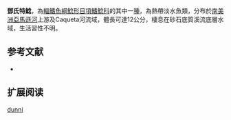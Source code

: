 {{Speciesbox
| name = 鄧氏特鯰
| image = 
| image_width = 250px
| status = NE
| status_system = IUCN3.1
| genus = Tatia
| species = dunni
| authority = [[Fowler|Fowler]], 1945
| synonyms = *''Centromochlus dunni '',Fowler, 1945  
}}
'''鄧氏特鯰'''，為[[輻鰭魚綱|輻鰭魚綱]][[鯰形目|鯰形目]][[項鰭鯰科|項鰭鯰科]]的其中一[[種|種]]，為熱帶淡水魚類，分布於[[南美洲|南美洲]][[亞馬遜河|亞馬遜河]]上游及Caqueta河流域，體長可達12公分，棲息在砂石底質溪流底層水域，生活習性不明。
==参考文献==
*{{FishBase_species|genus=Tatia|species=dunni|year=2015|month=5}}

== 扩展阅读 ==
{{refbegin}}
{{wikispecies-inline|Tatia dunni|鄧氏特鯰}}
{{refend}}
{{Taxonbar|from=Q6429381}}

[[Category:特鯰屬|dunni]]